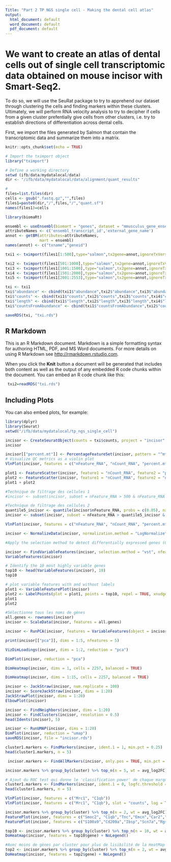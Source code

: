 ```yaml
---
Title: "Part 2 TP NGS single cell - Making the dental cell atlas"
output:
  html_document: default
  word_document: default
  pdf_document: default
---
```

# We want to create an atlas of dental cells out of single cell transcriptomic data obtained on mouse incisor with Smart-Seq2.
To do so, we will use the SeuRat package to try to apprehend our dataset through clustering the cells and finding markers within these clusters. Ultimately, we will perform RNA velocity analysis to try to decipher if cells from a given cluster prefentially give cells from other clusters, i.e. try to establish directions of differentiation across dental cells.

First, we import the files generated by Salmon that contain the transcriptomic data and summarize them into a matrix.

```r
knitr::opts_chunk$set(echo = TRUE)

# Import the tximport object
library("tximport")

# Define a working directory
setwd (ifb/data/mydatalocal/data)
dir <- "/ifb/data/mydatalocal/data/alignment/quant_results"

# 
files=list.files(dir)
cells <- gsub(".fastq.gz","",files)
files1=paste0(dir,"/",files,"/","quant.sf")
names(files1)=cells

library(biomaRt)

ensembl <- useEnsembl(biomart = "genes", dataset = "mmusculus_gene_ensembl")
attributeNames <- c('ensembl_transcript_id','external_gene_name')
annot <- getBM(attributes=attributeNames, 
               mart = ensembl)
names(annot) <- c("txname","geneid")

txi1 <- tximport(files1[1:500],type="salmon",tx2gene=annot,ignoreTxVersion=T)

txi2 <- tximport(files1[501:1000],type="salmon",tx2gene=annot,ignoreTxVersion=T)
txi3 <- tximport(files1[1001:1500],type="salmon",tx2gene=annot,ignoreTxVersion=T)
txi4 <- tximport(files1[1501:2000],type="salmon",tx2gene=annot,ignoreTxVersion=T)
txi5 <- tximport(files1[2001:2553],type="salmon",tx2gene=annot,ignoreTxVersion=T)

txi <- txi1
txi$"abundance" <- cbind(txi1$"abundance",txi2$"abundance",txi3$"abundance",txi4$"abundance",txi5$"abundance")
txi$"counts" <- cbind(txi1$"counts",txi2$"counts",txi3$"counts",txi4$"counts",txi5$"counts")
txi$"length" <- cbind(txi1$"length",txi2$"length",txi3$"length",txi4$"length",txi5$"length")
txi$"countsFromAbundance" <- cbind(txi1$"countsFromAbundance",txi2$"countsFromAbundance",txi3$"countsFromAbundance",txi4$"countsFromAbundance",txi5$"countsFromAbundance")

saveRDS(txi, "txi.rds")

```

## R Markdown

This is an R Markdown document. Markdown is a simple formatting syntax for authoring HTML, PDF, and MS Word documents. For more details on using R Markdown see <http://rmarkdown.rstudio.com>.

When you click the **Knit** button a document will be generated that includes both content as well as the output of any embedded R code chunks within the document. You can embed an R code chunk like this:

```r
 txi2=readRDS("txi.rds")

```

## Including Plots

You can also embed plots, for example:

```r
library(dplyr)
library(Seurat)
setwd("/ifb/data/mydatalocal/tp_ngs_single_cell")

```


```r

incisor <- CreateSeuratObject(counts = txi$counts, project = "incisor", min.cells = 3, min.features = 200)
incisor

```


```r
incisor[["percent.mt"]] <- PercentageFeatureSet(incisor, pattern = "^mt-")
# Visualize QC metrics as a violin plot
VlnPlot(incisor, features = c("nFeature_RNA", "nCount_RNA", "percent.mt"), ncol = 3)

```


```r
plot1 <- FeatureScatter(incisor, feature1 = "nCount_RNA", feature2 = "percent.mt")
plot2 <- FeatureScatter(incisor, feature1 = "nCount_RNA", feature2 = "nFeature_RNA")
plot1 + plot2

#Technique de filtrage des cellules 1
#incisor <- subset(incisor, subset = nFeature_RNA > 500 & nFeature_RNA < 10000 & percent.mt < 15 & nCount_RNA < 1000000)

#Technique de filtrage des cellules 2
quantile5_incisor <- quantile(incisor$nFeature_RNA, probs = c(0.05), na.rm = FALSE, names = TRUE, type = 7)
incisor <- subset(incisor, subset = nFeature_RNA > quantile5_incisor & percent.mt < 15 & nCount_RNA < 1000000)

VlnPlot(incisor, features = c("nFeature_RNA", "nCount_RNA", "percent.mt"), ncol = 3)
```

```r
incisor <- NormalizeData(incisor, normalization.method = "LogNormalize", scale.factor = 10000)
```

```r
#Apply the selection method to detect differentially expressed genes (On a 28851 transcrits différents -> quantile à 90%)

incisor <- FindVariableFeatures(incisor, selection.method = "vst", nfeatures = 2885)
VariableFeatures(incisor)

# Identify the 10 most highly variable genes
top10 <- head(VariableFeatures(incisor), 10)
top10

# plot variable features with and without labels
plot1 <- VariableFeaturePlot(incisor)
plot2 <- LabelPoints(plot = plot1, points = top10, repel = TRUE, xnudge=0, ynudge=0)
plot1
plot2
```

```r
#Sélectionne tous les noms de gènes
all.genes <- rownames(incisor)
incisor <- ScaleData(incisor, features = all.genes)
```

```r

incisor <- RunPCA(incisor, features = VariableFeatures(object = incisor))

print(incisor[["pca"]], dims = 1:5, nfeatures = 5)

VizDimLoadings(incisor, dims = 1:2, reduction = "pca")

DimPlot(incisor, reduction = "pca")

DimHeatmap(incisor, dims = 1, cells = 2257, balanced = TRUE)

DimHeatmap(incisor, dims = 1:15, cells = 2257, balanced = TRUE)
```

``` r
incisor <- JackStraw(incisor, num.replicate = 100)
incisor <- ScoreJackStraw(incisor, dims = 1:20)
JackStrawPlot(incisor, dims = 1:20)
ElbowPlot(incisor)

```

``` r
incisor <- FindNeighbors(incisor, dims = 1:20)
incisor <- FindClusters(incisor, resolution = 0.5)
head(Idents(incisor), 5)
```

```r
incisor <- RunUMAP(incisor, dims = 1:20)
DimPlot(incisor, reduction = "umap")
saveRDS(incisor, file = "incisor.rds")
```

```r
cluster1.markers <- FindMarkers(incisor, ident.1 = 1, min.pct = 0.25)
head(cluster1.markers, n = 5)

 incisor.markers <- FindAllMarkers(incisor, only.pos = TRUE, min.pct = 0.25, logfc.threshold = 0.25)

incisor.markers %>% group_by(cluster) %>% top_n(n = 5, wt = avg_log2FC)

# Ajout du ROC test qui donne le 'classification power' de chaque marqueur, compris entre 0 et 1
cluster1.markers <- FindMarkers(incisor, ident.1 = 0, logfc.threshold = 0.25, test.use = "roc", only.pos = TRUE)
head(cluster1.markers, n = 5)

VlnPlot(incisor, features = c("Mrc1", "C1qb"))
VlnPlot(incisor, features = c("Mrc1", "C1qb"), slot = "counts", log = TRUE)

incisor.markers %>% group_by(cluster) %>% top_n(n = 2, wt = avg_log2FC)
FeaturePlot(incisor, features = c("Smoc2", "C1qb","Tnc","Emcn","Car2","Sfrp2","Cd83","Epcam"))
FeaturePlot(incisor, features = c("S100a9","Cd209a","Ibsp","Scn7a","Rgs5","Krt17","Gm10801","Gm17660"))

top10 <- incisor.markers %>% group_by(cluster) %>% top_n(n = 10, wt = avg_log2FC)
DoHeatmap(incisor, features = top10$gene) + NoLegend()

#Avec moins de gènes par cluster pour plus de lisibilité de la HeatMap
top2 <- incisor.markers %>% group_by(cluster) %>% top_n(n = 2, wt = avg_log2FC)
DoHeatmap(incisor, features = top2$gene) + NoLegend()

```
